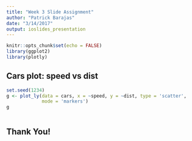 ```yaml
---
title: "Week 3 Slide Assignment"
author: "Patrick Barajas"
date: "3/14/2017"
output: ioslides_presentation
---
```


```r
knitr::opts_chunk$set(echo = FALSE)
library(ggplot2)
library(plotly)
```

## Cars plot: speed vs dist

```r
set.seed(1234)
g <- plot_ly(data = cars, x = ~speed, y = ~dist, type = 'scatter',
             mode = 'markers')
g
        
```

## Thank You!
